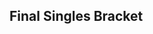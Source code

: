 {{DISPLAYTITLE:Forte 2: Singles Bracket}}{{BracketMatchSMWDisambig |oldtags=Silver, WES |newtags=Silver (Unknown), WES (Unknown)}}{{SetGame|melee}}
{{tabs static
|name1=Overview
|link1=Forte/2
|name2=Singles Bracket
|link2=Forte/2/Singles Bracket
|name3=Doubles Bracket
|link3=Forte/2/Doubles Bracket
|This=2
}}
{{:Forte/2/Singles_Bracket/Winners}}
{{:Forte/2/Singles_Bracket/Losers}}
<onlyinclude>
==Final Singles Bracket==
{{DEFinalSmwBracket
|tourneylink=Forte/2
|tourneyname=Forte 2
|l1placement=4
|r2placement=3
|r3loserplacement=2
|r3winnerplacement=1
|column-width=180
|export_score=true

<!-- FROM WINNERS -->
|r1m1p1=Hungrybox |r1m1p1flag=us |r1m1p1score=3
|r1m1p2=Wobbles |r1m1p2flag=us |r1m1p2score=1
|r1m1win=1
|r1m1p1char1=Jigglypuff |r1m1p1stock1=2 |r1m1p2char1=Ice Climbers |r1m1p2stock1=0 |r1m1win1=1 |r1m1stage1=Final Destination
|r1m1p1char2=Jigglypuff |r1m1p1stock2=1 |r1m1p2char2=Ice Climbers |r1m1p2stock2=0 |r1m1win2=1 |r1m1stage2=Pokémon Stadium
|r1m1p1char3=Jigglypuff |r1m1p1stock3=0 |r1m1p2char3=Ice Climbers |r1m1p2stock3=2 |r1m1win3=2 |r1m1stage3=Pokémon Stadium
|r1m1p1char4=Jigglypuff |r1m1p1stock4=3 |r1m1p2char4=Ice Climbers |r1m1p2stock4=0 |r1m1win4=1 |r1m1stage4=Dream Land
|r1m1date=December 21, 2014
|r1m1details={{BracketMatchDetails
|vod=https://www.youtube.com/watch?v=djJ9DgHtHq8&list=PLFXOgPi6_N5RCWmFIsAnxocEATJbfy9pA&index=74
}}

<!-- FROM LOSERS -->
|l1m1p1=Javi |l1m1p1flag=mx |l1m1p1score=1
|l1m1p2=Axe |l1m1p2flag=us |l1m1p2score=3
|l1m1win=2
|l1m1p1char1=Fox |l1m1p1stock1=3 |l1m1p2char1=Pikachu |l1m1p2stock1=0 |l1m1win1=1 |l1m1stage1=Battlefield 
|l1m1p1char2=Fox |l1m1p1stock2=0 |l1m1p2char2=Pikachu |l1m1p2stock2= |l1m1win2=2 |l1m1stage2=Battlefield
|l1m1p1char3=Fox |l1m1p1stock3=0 |l1m1p2char3=Pikachu |l1m1p2stock3=1 |l1m1win3=2 |l1m1stage3=Pokémon Stadium
|l1m1p1char4=Fox |l1m1p1stock4=0 |l1m1p2char4=Pikachu |l1m1p2stock4=2 |l1m1win4=2 |l1m1stage4=Pokémon Stadium
|l1m1date=December 21, 2014
|l1m1details={{BracketMatchDetails
|vod=https://www.youtube.com/watch?v=tFyrjHWG588&list=PLFXOgPi6_N5RCWmFIsAnxocEATJbfy9pA&index=73
}}

<!-- LOSERS FINALS -->
|r2m1p1=Wobbles |r2m1p1flag=us |r2m1p1score=0
|r2m1p2=Axe |r2m1p2flag=us |r2m1p2score=3
|r2m1win=2
|r2m1p1char1=Ice Climbers |r2m1p1stock1=0 |r2m1p2char1=Young Link |r2m1p2stock1=1 |r2m1win1=2 |r2m1stage1=Dream Land
|r2m1p1char2=Ice Climbers |r2m1p1stock2=0 |r2m1p2char2=Falco |r2m1p2stock2=2 |r2m1win2=2 |r2m1stage2=Yoshi's Story
|r2m1p1char3=Ice Climbers |r2m1p1stock3=0 |r2m1p2char3=Falco |r2m1p2stock3=2 |r2m1win3=2 |r2m1stage3=Yoshi's Story
|r2m1date=December 21, 2014


<!-- GRAND FINALS -->
|r3m1p1=Hungrybox |r3m1p1flag=us |r3m1p1score=3
|r3m1p2=Axe |r3m1p2flag=us |r3m1p2score=0
|r3m1win=1
|r3m1p1char1=Jigglypuff |r3m1p1stock1=1 |r3m1p2char1=Pikachu |r3m1p2stock1=0 |r3m1win1=1 |r3m1stage1=Battlefield
|r3m1p1char2=Jigglypuff |r3m1p1stock2=1 |r3m1p2char2=Pikachu |r3m1p2stock2=0 |r3m1win2=1 |r3m1stage2=Pokémon Stadium
|r3m1p1char3=Jigglypuff |r3m1p1stock3=1 |r3m1p2char3=Pikachu |r3m1p2stock3=0 |r3m1win3=1 |r3m1stage3=Pokémon Stadium
|r3m1date=December 21, 2014
|r3m1details={{BracketMatchDetails
|vod=https://www.youtube.com/watch?v=nvkKaqnNA_s&list=PLFXOgPi6_N5RCWmFIsAnxocEATJbfy9pA&index=71
}}
}}
</onlyinclude>
